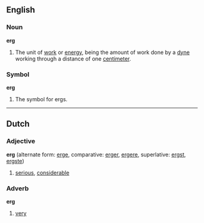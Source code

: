 ==English==

===Noun===

'''erg'''

#The unit of [[work]] or [[energy]], being the amount of work done by a [[dyne]] working through a distance of one [[centimeter]].

===Symbol===
'''erg'''

#The symbol for ergs.

----
==Dutch==
===Adjective===
'''erg''' (alternate form: [[erge]], comparative: [[erger]], [[ergere]], superlative: [[ergst]], [[ergste]])

# [[serious]], [[considerable]]

===Adverb===
'''erg'''

# [[very]]